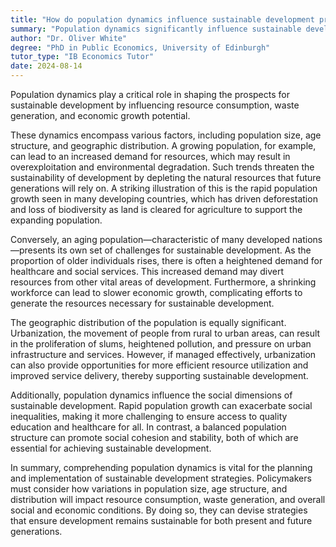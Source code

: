 ```yaml
---
title: "How do population dynamics influence sustainable development prospects?"
summary: "Population dynamics significantly influence sustainable development prospects by affecting resource consumption, waste generation, and economic growth potential."
author: "Dr. Oliver White"
degree: "PhD in Public Economics, University of Edinburgh"
tutor_type: "IB Economics Tutor"
date: 2024-08-14
---
```


Population dynamics play a critical role in shaping the prospects for sustainable development by influencing resource consumption, waste generation, and economic growth potential.

These dynamics encompass various factors, including population size, age structure, and geographic distribution. A growing population, for example, can lead to an increased demand for resources, which may result in overexploitation and environmental degradation. Such trends threaten the sustainability of development by depleting the natural resources that future generations will rely on. A striking illustration of this is the rapid population growth seen in many developing countries, which has driven deforestation and loss of biodiversity as land is cleared for agriculture to support the expanding population.

Conversely, an aging population—characteristic of many developed nations—presents its own set of challenges for sustainable development. As the proportion of older individuals rises, there is often a heightened demand for healthcare and social services. This increased demand may divert resources from other vital areas of development. Furthermore, a shrinking workforce can lead to slower economic growth, complicating efforts to generate the resources necessary for sustainable development.

The geographic distribution of the population is equally significant. Urbanization, the movement of people from rural to urban areas, can result in the proliferation of slums, heightened pollution, and pressure on urban infrastructure and services. However, if managed effectively, urbanization can also provide opportunities for more efficient resource utilization and improved service delivery, thereby supporting sustainable development.

Additionally, population dynamics influence the social dimensions of sustainable development. Rapid population growth can exacerbate social inequalities, making it more challenging to ensure access to quality education and healthcare for all. In contrast, a balanced population structure can promote social cohesion and stability, both of which are essential for achieving sustainable development.

In summary, comprehending population dynamics is vital for the planning and implementation of sustainable development strategies. Policymakers must consider how variations in population size, age structure, and distribution will impact resource consumption, waste generation, and overall social and economic conditions. By doing so, they can devise strategies that ensure development remains sustainable for both present and future generations.
    
